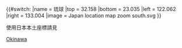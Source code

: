 {{#switch:{{{1}}}
|name   = 琉球
|top    = 32.158
|bottom = 23.035
|left   = 122.062
|right  = 133.004
|image  = Japan location map zoom south.svg
}}<noinclude>{{Location map/Info|Japan Okinawa}}
{{Documentation}}

使用日本本土座標請見{{tl|Location map Japan}}

[[Category:日本地理位置圖模板|Okinawa]]

</noinclude>